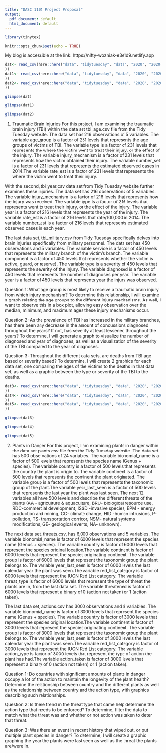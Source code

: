 ```yaml
---
title: "DASC 1104 Project Proposal"
output:
  pdf_document: default
  html_document: default
---
```

```r
library(tinytex)

```

```r
knitr::opts_chunk$set(echo = TRUE)
```
My blog is accessible at the link: https://nifty-wozniak-e3e1d9.netlify.app

```r
dat<- read_csv(here::here("data", "tidytuesday", "data", "2020", "2020-03-24", "tbi_age.csv"
))
dat1<- read_csv(here::here("data", "tidytuesday", "data", "2020", "2020-03-24", "tbi_year.csv"
))
dat2<- read_csv(here::here("data", "tidytuesday", "data", "2020", "2020-03-24", "tbi_military.csv"
))

```

```r
glimpse(dat)
```

```r
glimpse(dat1)

```


```r
glimpse(dat2)

```


1. Traumatic Brain Injuries 
For this project, I am examining the traumatic brain injury (TBI) within the data set tbi_age.csv file from the Tidy Tuesday website. The data set has 216 observations of 5 variables. The variable age_group is a factor of 231 levels that represents the age groups of victims of TBI. The variable type is a factor of 231 levels that represents the where the victim went to treat their injury, or the effect of the injury. The variable injury_mechanism is a factor of 231 levels that represents how the victim obtained their injury. The variable number_set is a factor of 231 levels that represents the estimated observed cases in 2014.The variable rate_est is a factor of 231 levels that represents the where the victim went to treat their injury.

With the second, tbi_year.csv data set from Tidy Tuesday website further examines these injuries. The data set has 216 observations of 5 variables. The variable injury_mechanism is a factor of 216 levels that represents how the injury was received. The variable type is a factor of 216 levels that represents went to treat their injury, or the effect of the injury. The variable year is a factor of 216 levels that represents the year of the injury. The variable rate_est is a factor of 216 levels that rate/100,000 in 2014. The variable number_est is a factor of 216 levels that represents estimated observed cases in each year.

The last data set, tbi_military.csv from Tidy Tuesday specifically delves into brain injuries specifically from military personnel. The data set has 450 observations and 5 variables. The variable service is a factor of 450 levels that represents the military branch of the victim's branch. The variable component is a factor of 450 levels that represents whether the victim is active, guard, or reserve). The variable type is a severity of 450 levels that represents the severity of the injury. The variable diagnosed is a factor of 450 levels that represents the number of diagnoses per year. The variable year is a factor of 450 levels that represents year the injury was observed.


Question 1: What age group is most likely to receive a traumatic brain injury from which injury mechanism?
To determine this relationship, I will examine a graph relating the age groups to the different injury mechanisms. As well, I want to observe this in a box plot, allowing easy observation over the median, minimum, and maximum ages these injury mechanisms occur. 

Question 2: As the prevalence of TBI has increased in the military branches, has there been any decrease in the amount of concussions diagnosed throughout the years? If not, has severity at least lessened throughout the years?
To determine, I will generate a graph to visualize the number of diagnosed and year of diagnoses, as well as a visualization of the severity of the TBI compared to the year of diagnoses. 

Question 3: Throughout the different data sets, are deaths from TBI age based or severity based? 
To determine, I will create 2 graphics for each data set, one comparing the ages of the victims to the deaths in that data set, as well as a graphic between the type or severity of the TBI to the deaths.



```r
dat3<- read_csv(here::here("data", "tidytuesday", "data", "2020", "2020-08-18", "plants.csv"
))
dat4<- read_csv(here::here("data", "tidytuesday", "data", "2020", "2020-08-18", "threats.csv"
))
dat5<- read_csv(here::here("data", "tidytuesday", "data", "2020", "2020-08-18", "actions.csv"
))


```

```r
glimpse(dat3)

```

```r
glimpse(dat4)

```


```r
glimpse(dat5)

```

2. Plants in Danger
For this project, I am examining plants in danger within the data set plants.csv file from the Tidy Tuesday website. The data set has 500 observations of 24 variables. The variable bionomial_name is a factor of 500 levels that represents the species name (Genus + species). The variable country is a factor of 500 levels that represents the country the plant is origin to. The variable continent is a factor of 500 levels that represents the continent the plant originated. The variable group is a factor of 500 levels that represents the taxonomic group of the plant.The variable year_last_seen is a factor of 500 levels that represents the last year the plant was last seen. The next 12 variables all have 500 levels and describe the different threats of the plants (AA - agriculture & aquaculture, BRU- biological resource use, RDC-commercial development, ISGD -invasive species, EPM - energy production and mining, CC- climate change, HID -human intrusions, P- pollution, TS- transportation corridor, NSM- natural systems modifications, GE- geological events, NA- unknown).

The next data set, threats.csv, has 6,000 observations and 5 variables. The variable bionomial_name is factor of 6000 levels that represent the species name (Genus + species). The variable country is factor of 6000 levels that represent the species original location.The variable continent is factor of 6000 levels that represent the species originating continent. The variable group is factor of 6000 levels that represent the taxonomic group the plant belongs to. The variable year_last_seen is factor of 6000 levels the last calendar year the plant was seen.The variable red_list_category is factor of 6000 levels that represent the IUCN Red List category. The variable threat_type is factor of 6000 levels that represent the type of threat the plants are in, from the last data set. The variable threatened is factor of 6000 levels that represent a binary of 0 (action not taken) or 1 (aciton taken).

The last data set, actions.csv has 3000 observations and 8 variables.
The variable bionomial_name is factor of 3000 levels that represent the species name (Genus + species). The variable country is factor of 3000 levels that represent the species original location.The variable continent is factor of 3000 levels that represent the species originating continent. The variable group is factor of 3000 levels that represent the taxonomic group the plant belongs to. The variable year_last_seen is factor of 3000 levels the last calendar year the plant was seen.The variable red_list_category is factor of 3000 levels that represent the IUCN Red List category. The variable action_type is factor of 3000 levels that represent the type of action the plant has had.The variable action_taken is factor of 3000 levels that represent a binary of 0 (action not taken) or 1 (action taken).

Question 1: Do countries with significant amounts of plants in danger occupy a lot of the action to maintain the longevity of the plant health? 
Determine the relationship between country and the different plants as well as the relationship between country and the action type, with graphics describing such relationships.

Question 2: Is there trend in the threat type that came help determine the action type that needs to be enforced?
To determine, filter the data to match what the threat was and whether or not action was taken to deter that threat. 

Question 3: Was there an event in recent history that wiped out, or put multiple plant species in danger? 
To determine, I will create a graphic graphing the year the plants were last seen as well as the threat the plants are/were in. 

